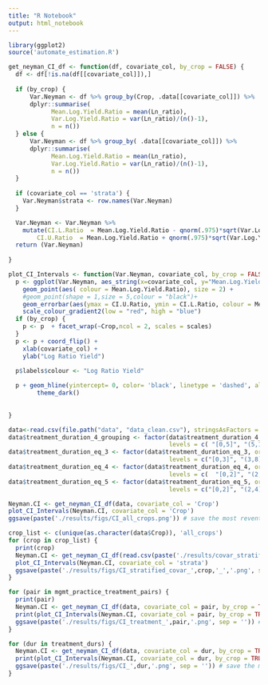 ```yaml
---
title: "R Notebook"
output: html_notebook
---
```


```r
library(ggplot2)
source('automate_estimation.R')
```

```r
get_neyman_CI_df <- function(df, covariate_col, by_crop = FALSE) {
  df <- df[!is.na(df[[covariate_col]]),]
  
  if (by_crop) {
      Var.Neyman <- df %>% group_by(Crop, .data[[covariate_col]]) %>%
      dplyr::summarise(
            Mean.Log.Yield.Ratio = mean(Ln_ratio), 
            Var.Log.Yield.Ratio = var(Ln_ratio)/(n()-1),
            n = n())
  } else {
      Var.Neyman <- df %>% group_by( .data[[covariate_col]]) %>%
      dplyr::summarise(
            Mean.Log.Yield.Ratio = mean(Ln_ratio), 
            Var.Log.Yield.Ratio = var(Ln_ratio)/(n()-1),
            n = n())
  }
  
  if (covariate_col == 'strata') {
    Var.Neyman$strata <- row.names(Var.Neyman)
  }

  Var.Neyman <- Var.Neyman %>% 
    mutate(CI.L.Ratio  = Mean.Log.Yield.Ratio - qnorm(.975)*sqrt(Var.Log.Yield.Ratio), 
        CI.U.Ratio  = Mean.Log.Yield.Ratio + qnorm(.975)*sqrt(Var.Log.Yield.Ratio))
  return (Var.Neyman)
  
}
```

```r
plot_CI_Intervals <- function(Var.Neyman, covariate_col, by_crop = FALSE, scales = 'fixed') {
  p <- ggplot(Var.Neyman, aes_string(x=covariate_col, y="Mean.Log.Yield.Ratio")) +
    geom_point(aes( colour = Mean.Log.Yield.Ratio), size = 2) +
    #geom_point(shape = 1,size = 5,colour = "black")+
    geom_errorbar(aes(ymax = CI.U.Ratio, ymin = CI.L.Ratio, colour = Mean.Log.Yield.Ratio), width=1,size=0.5) +
    scale_colour_gradient2(low = "red", high = "blue")
  if (by_crop) {
    p <- p  + facet_wrap(~Crop,ncol = 2, scales = scales)
  }
  p <- p + coord_flip() +
    xlab(covariate_col) +
    ylab("Log Ratio Yield")
  
  p$labels$colour <- "Log Ratio Yield"

  p + geom_hline(yintercept= 0, color= 'black', linetype = 'dashed', alpha = .8) +
        theme_dark()
 
      
}

```

```r
data<-read.csv(file.path("data", "data_clean.csv"), stringsAsFactors = TRUE)
data$treatment_duration_4_grouping <- factor(data$treatment_duration_4_grouping, ordered = TRUE, 
                                             levels = c( "[0,5]", "(5,10]", "(10,20]", "(20,52]"))
data$treatment_duration_eq_3 <- factor(data$treatment_duration_eq_3, ordered = TRUE, 
                                             levels = c("[0,3]", "(3,8]" , "(8,52]"  ))
data$treatment_duration_eq_4 <- factor(data$treatment_duration_eq_4, ordered = TRUE, 
                                             levels = c(  "[0,2]", "(2,5]" ,"(5,11]", "(11,52]"))
data$treatment_duration_eq_5 <- factor(data$treatment_duration_eq_5, ordered = TRUE, 
                                             levels = c("[0,2]", "(2,4]" ,  "(4,7]" , "(7,13]", "(13,52]"  ))
```


```r
Neyman.CI <- get_neyman_CI_df(data, covariate_col = 'Crop')
plot_CI_Intervals(Neyman.CI, covariate_col = 'Crop')
ggsave(paste('./results/figs/CI_all_crops.png')) # save the most revent ggplot (p)
```

```r
crop_list <- c(unique(as.character(data$Crop)), 'all_crops')
for (crop in crop_list) {
  print(crop)
  Neyman.CI <- get_neyman_CI_df(read.csv(paste('./results/covar_stratification_', crop, '.csv', sep = '')), covariate_col = 'strata')
  plot_CI_Intervals(Neyman.CI, covariate_col = 'strata')
  ggsave(paste('./results/figs/CI_stratified_covar_',crop,'_','.png', sep = '')) # save the most recent ggplot (p)
}
```

```r
for (pair in mgmt_practice_treatment_pairs) {
  print(pair)
  Neyman.CI <- get_neyman_CI_df(data, covariate_col = pair, by_crop = TRUE)
  print(plot_CI_Intervals(Neyman.CI, covariate_col = pair, by_crop = TRUE, scales = 'fixed'))
  ggsave(paste('./results/figs/CI_treatment_',pair,'.png', sep = '')) # save the most recent ggplot (p)
}

```

```r
for (dur in treatment_durs) {
  Neyman.CI <- get_neyman_CI_df(data, covariate_col = dur, by_crop = TRUE)
  print(plot_CI_Intervals(Neyman.CI, covariate_col = dur, by_crop = TRUE, scales = 'fixed'))
  ggsave(paste('./results/figs/CI_',dur,'.png', sep = '')) # save the most recent ggplot (p)
}

```
